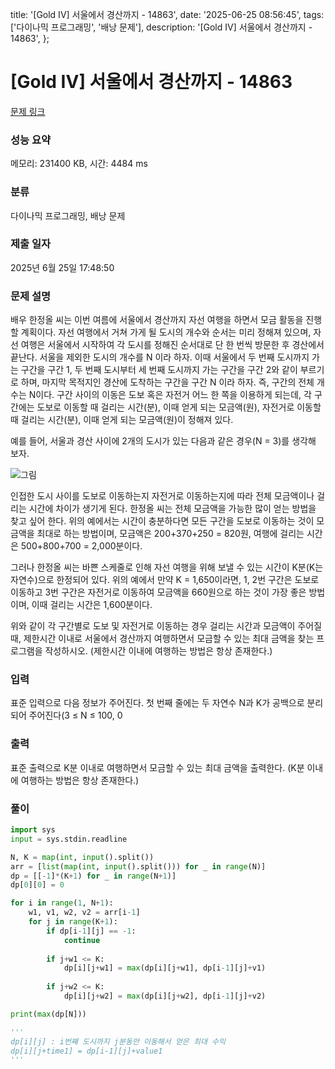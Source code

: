   title: '[Gold IV] 서울에서 경산까지 - 14863',
  date: '2025-06-25 08:56:45',
  tags: ['다이나믹 프로그래밍', '배낭 문제'],
  description: '[Gold IV] 서울에서 경산까지 - 14863',
};

# [Gold IV] 서울에서 경산까지 - 14863 

[문제 링크](https://www.acmicpc.net/problem/14863) 

### 성능 요약

메모리: 231400 KB, 시간: 4484 ms

### 분류

다이나믹 프로그래밍, 배낭 문제

### 제출 일자

2025년 6월 25일 17:48:50

### 문제 설명

배우 한정올 씨는 이번 여름에 서울에서 경산까지 자선 여행을 하면서 모금 활동을 진행할 계획이다. 자선 여행에서 거쳐 가게 될 도시의 개수와 순서는 미리 정해져 있으며, 자선 여행은 서울에서 시작하여 각 도시를 정해진 순서대로 단 한 번씩 방문한 후 경산에서 끝난다. 서울을 제외한 도시의 개수를 N 이라 하자. 이때 서울에서 두 번째 도시까지 가는 구간을 구간 1, 두 번째 도시부터 세 번째 도시까지 가는 구간을 구간 2와 같이 부르기로 하며, 마지막 목적지인 경산에 도착하는 구간을 구간 N 이라 하자. 즉, 구간의 전체 개수는 N이다. 구간 사이의 이동은 도보 혹은 자전거 어느 한 쪽을 이용하게 되는데, 각 구간에는 도보로 이동할 때 걸리는 시간(분), 이때 얻게 되는 모금액(원), 자전거로 이동할 때 걸리는 시간(분), 이때 얻게 되는 모금액(원)이 정해져 있다.

예를 들어, 서울과 경산 사이에 2개의 도시가 있는 다음과 같은 경우(N = 3)를 생각해 보자.

![그림](https://onlinejudgeimages.s3-ap-northeast-1.amazonaws.com/problem/14863/1.png)

인접한 도시 사이를 도보로 이동하는지 자전거로 이동하는지에 따라 전체 모금액이나 걸리는 시간에 차이가 생기게 된다. 한정올 씨는 전체 모금액을 가능한 많이 얻는 방법을 찾고 싶어 한다. 위의 예에서는 시간이 충분하다면 모든 구간을 도보로 이동하는 것이 모금액을 최대로 하는 방법이며, 모금액은 200+370+250 = 820원, 여행에 걸리는 시간은 500+800+700 = 2,000분이다.

그러나 한정올 씨는 바쁜 스케줄로 인해 자선 여행을 위해 보낼 수 있는 시간이 K분(K는 자연수)으로 한정되어 있다. 위의 예에서 만약 K = 1,650이라면, 1, 2번 구간은 도보로 이동하고 3번 구간은 자전거로 이동하여 모금액을 660원으로 하는 것이 가장 좋은 방법이며, 이때 걸리는 시간은 1,600분이다.

위와 같이 각 구간별로 도보 및 자전거로 이동하는 경우 걸리는 시간과 모금액이 주어질 때, 제한시간 이내로 서울에서 경산까지 여행하면서 모금할 수 있는 최대 금액을 찾는 프로그램을 작성하시오. (제한시간 이내에 여행하는 방법은 항상 존재한다.)

### 입력 

 표준 입력으로 다음 정보가 주어진다. 첫 번째 줄에는 두 자연수 N과 K가 공백으로 분리되어 주어진다(3 ≤ N ≤ 100, 0 

### 출력 

 표준 출력으로 K분 이내로 여행하면서 모금할 수 있는 최대 금액을 출력한다. (K분 이내에 여행하는 방법은 항상 존재한다.)

### 풀이
```python
import sys
input = sys.stdin.readline

N, K = map(int, input().split())
arr = [list(map(int, input().split())) for _ in range(N)]
dp = [[-1]*(K+1) for _ in range(N+1)]
dp[0][0] = 0

for i in range(1, N+1):
    w1, v1, w2, v2 = arr[i-1]
    for j in range(K+1):
        if dp[i-1][j] == -1:
            continue
        
        if j+w1 <= K:
            dp[i][j+w1] = max(dp[i][j+w1], dp[i-1][j]+v1)
        
        if j+w2 <= K:
            dp[i][j+w2] = max(dp[i][j+w2], dp[i-1][j]+v2)

print(max(dp[N]))

'''
dp[i][j] : i번째 도시까지 j분동안 이동해서 얻은 최대 수익
dp[i][j+time1] = dp[i-1][j]+value1
'''
```